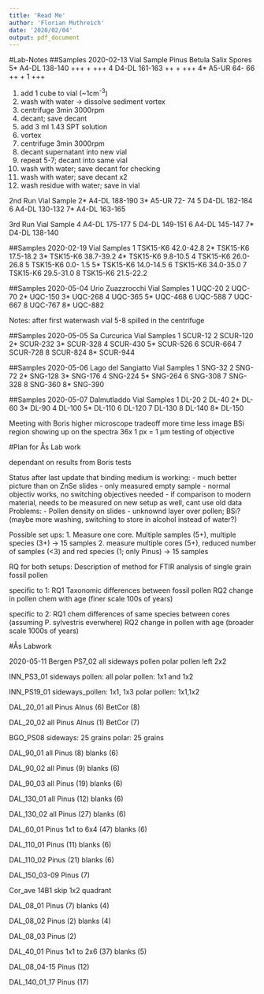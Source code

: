 ```yaml
---
title: 'Read Me'
author: 'Florian Muthreich'
date: '2020/02/04'
output: pdf_document
---
```


#Lab-Notes
##Samples 2020-02-13
Vial  Sample         Pinus  Betula  Salix  Spores
5*    A4-DL 138-140  +++    +              +++
4     D4-DL 161-163  ++     +              +++
4*    A5-UR  64- 66  ++     +       1      +++

1. add 1 cube to vial (~1cm^-3^)
2. wash with water -> dissolve sediment vortex
3. centrifuge 3min 3000rpm
4. decant; save decant
5. add 3 ml 1.43 SPT solution
6. vortex
7. centrifuge 3min 3000rpm
8. decant supernatant into new vial
9. repeat 5-7; decant into same vial
10. wash with water; save decant for checking
11. wash with water; save decant x2
12. wash residue with water; save in vial

2nd Run
Vial  Sample
2*    A4-DL 188-190
3*    A5-UR  72- 74
5     D4-DL 182-184
6     A4-DL 130-132
7*    A4-DL 163-165

3rd Run
Vial  Sample
4     A4-DL 175-177
5     D4-DL 149-151
6     A4-DL 145-147
7*    D4-DL 138-140

##Samples 2020-02-19
Vial  Samples
1     TSK15-K6 42.0-42.8
2*    TSK15-K6 17.5-18.2
3*    TSK15-K6 38.7-39.2
4*    TSK15-K6  9.8-10.5
4     TSK15-K6 26.0-26.8
5     TSK15-K6  0.0- 1.5
5*    TSK15-K6 14.0-14.5
6     TSK15-K6 34.0-35.0
7     TSK15-K6 29.5-31.0
8     TSK15-K6 21.5-22.2

##Samples 2020-05-04
Urio Zuazzrocchi
Vial  Samples
1     UQC-20
2     UQC-70
2*    UQC-150
3*    UQC-268
4     UQC-365
5*    UQC-468
6     UQC-588
7     UQC-667
8     UQC-767
8*    UQC-882

Notes: after first waterwash vial 5-8 spilled in the centrifuge

##Samples 2020-05-05
Sa Curcurica
Vial  Samples
1     SCUR-12
2     SCUR-120
2*    SCUR-232
3*    SCUR-328
4     SCUR-430
5*    SCUR-526
6     SCUR-664
7     SCUR-728
8     SCUR-824
8*    SCUR-944

##Samples 2020-05-06
Lago del Sangiatto
Vial  Samples
1     SNG-32
2     SNG-72
2*    SNG-128
3*    SNG-176
4     SNG-224
5*    SNG-264
6     SNG-308
7     SNG-328
8     SNG-360
8*    SNG-390

##Samples 2020-05-07
Dalmutladdo
Vial  Samples
1     DL-20
2     DL-40
2*    DL-60
3*    DL-90
4     DL-100
5*    DL-110
6     DL-120
7     DL-130
8     DL-140
8*    DL-150



Meeting with Boris
higher microscope
tradeoff more time less image
BSi region showing up on the spectra
36x 1 px = 1 µm
testing of objective

#Plan for Ås Lab work

dependant on results from Boris tests

Status after last update that binding medium is working:
- much better picture than on ZnSe slides
- only measured empty sample
- normal objectiv works, no switching objectives needed
- if comparison to modern material, needs to be measured on new setup as well, cant use old data
Problems:
- Pollen density on slides
- unknownd layer over pollen; BSi? (maybe more washing, switching to store in alcohol instead of water?)

Possible set ups:
1. Measure one core. Multiple samples (5+), multiple species (3+) -> 15 samples
2. measure multiple cores (5+), reduced number of samples (<3) and red species (1; only Pinus) -> 15 samples

RQ for both setups:
Description of method for FTIR analysis of single grain fossil pollen

specific to 1: 
RQ1 Taxonomic differences between fossil pollen
RQ2 change in pollen chem with age (finer scale 100s of years)

specific to 2:
RQ1 chem differences of same species between cores (assuming P. sylvestris everwhere)
RQ2 change in pollen with age (broader scale 1000s of years)

#Ås Labwork

2020-05-11
Bergen PS7_02
all sideways pollen
polar pollen left 2x2

INN_PS3_01
sideways pollen: all
polar pollen: 1x1 and 1x2

INN_PS19_01
sideways_pollen: 1x1, 1x3
polar pollen: 1x1,1x2

DAL_20_01
all Pinus
Alnus (6)
BetCor (8)

DAL_20_02
all Pinus
Alnus (1)
BetCor (7)

BGO_PS08
sideways: 25 grains
polar: 25 grains

DAL_90_01
all Pinus (8)
blanks (6)

DAL_90_02
all Pinus (9)
blanks (6)

DAL_90_03
all Pinus (19)
blanks (6)

DAL_130_01
all Pinus (12)
blanks (6)

DAL_130_02
all Pinus (27)
blanks (6)

DAL_60_01
Pinus 1x1 to 6x4 (47)
blanks (6)

DAL_110_01
Pinus (11)
blanks (6)

DAL_110_02
Pinus (21)
blanks (6)

DAL_150_03-09
Pinus (7)

Cor_ave 14B1 skip 1x2 quadrant

DAL_08_01
Pinus (7)
blanks (4)

DAL_08_02
Pinus (2)
blanks (4)

DAL_08_03
Pinus (2)

DAL_40_01
Pinus 1x1 to 2x6 (37)
blanks (5)

DAL_08_04-15
Pinus (12)

DAL_140_01_17
Pinus (17)